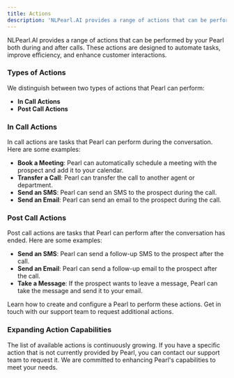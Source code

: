 ```yaml
---
title: Actions
description: 'NLPearl.AI provides a range of actions that can be performed by your Pearl both during and after calls. These actions are designed to automate tasks, improve efficiency, and enhance customer interactions.'
---
```




NLPearl.AI provides a range of actions that can be performed by your Pearl both during and after calls. These actions are designed to automate tasks, improve efficiency, and enhance customer interactions.


### Types of Actions

We distinguish between two types of actions that Pearl can perform:

- **In Call Actions**
- **Post Call Actions**

### In Call Actions

In call actions are tasks that Pearl can perform during the conversation. Here are some examples:

- **Book a Meeting**: Pearl can automatically schedule a meeting with the prospect and add it to your calendar.
- **Transfer a Call**: Pearl can transfer the call to another agent or department.
- **Send an SMS**: Pearl can send an SMS to the prospect during the call.
- **Send an Email**: Pearl can send an email to the prospect during the call.

### Post Call Actions

Post call actions are tasks that Pearl can perform after the conversation has ended. Here are some examples:

- **Send an SMS**: Pearl can send a follow-up SMS to the prospect after the call.
- **Send an Email**: Pearl can send a follow-up email to the prospect after the call.
- **Take a Message**: If the prospect wants to leave a message, Pearl can take the message and send it to your email.

<CardGroup cols={2}>
  <Card
    title="Create Pearl"
    icon="wand-magic"
    href="/docs/create_pearl"
  >
    Learn how to create and configure a Pearl to perform these actions.
  </Card>
  <Card
    title="Contact Support"
    icon="headset"
    href="mailto:support@nlpearl.ai"
  >
    Get in touch with our support team to request additional actions.
  </Card>
</CardGroup>

### Expanding Action Capabilities

The list of available actions is continuously growing. If you have a specific action that is not currently provided by Pearl, you can contact our support team to request it. We are committed to enhancing Pearl's capabilities to meet your needs.

